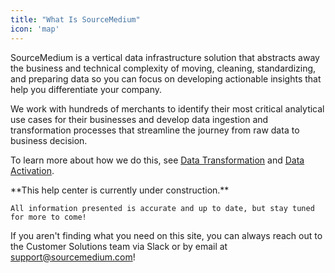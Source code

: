 ```yaml
---
title: "What Is SourceMedium"
icon: 'map'
---
```


SourceMedium is a 
<Tooltip tip="Vertical data infrastructure is specialized software designed to support the unique needs of a specific industry vertical or market. Like Shopify, but for data.">vertical data infrastructure</Tooltip> solution 
that abstracts away the business and technical complexity of moving, cleaning, 
standardizing, and preparing data so you can focus on developing actionable insights that help you differentiate your company.

We work with hundreds of merchants to identify their most critical analytical use cases for their businesses and develop 
data ingestion and transformation processes that streamline the journey from raw data to business decision.

To learn more about how we do this, see [Data Transformation](/data-transformations/philosophy) and [Data Activation](/data-activation/managed-data-warehouse/overview).

<Note>
    **This help center is currently under construction.**
    
    All information presented is accurate and up to date, but stay tuned for more to come!
</Note>

<CardGroup cols={2}>
  <Card title="Onboarding & Implementation" icon="play" icontype="duotone" href="/onboarding/getting-started/getting-started-checklist">
  </Card>
  <Card title="Cold Start Guide" icon="play" icontype="duotone" href="/help-center/faq/cold-start-guide-home">
  </Card>
  <Card title="Data Integrations" icon="link" icontype="duotone" href="/data-inputs/platform-integration-instructions/all-available-integrations">
  </Card>
  <Card title="Configuration Sheet Tutorials" icon="flask-vial" icontype="duotone" href="/data-inputs/configuration-sheet">
  </Card>
  <Card title="What Is Data Transformation?" icon="block-question" icontype="duotone" href="/data-transformations/philosophy">
  </Card>
  <Card title="Module Overviews" icon="chart-simple" icontype="duotone" href="/onboarding/report-docs">
  </Card>
</CardGroup>

If you aren't finding what you need on this site, you can always reach out to the Customer Solutions team via Slack or by email at support@sourcemedium.com!